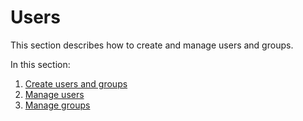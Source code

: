 # Users

This section describes how to create and manage users and groups.

In this section:
1. [Create users and groups](/docs/users/create-users-groups)
2. [Manage users](/docs/users/manage-users)
3. [Manage groups](/docs/users/manage-groups)

